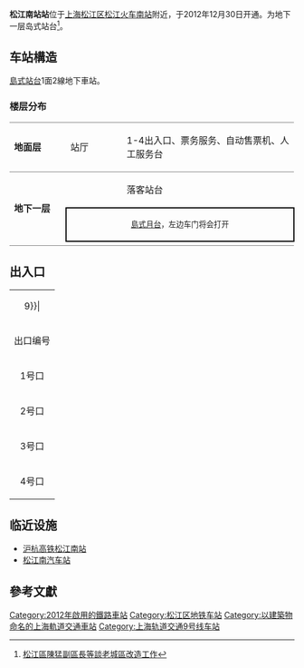 {{noteTA 
|G1 =Railway}}
{{About|上海轨道交通9号线的'''松江南站站'''|沪杭客运专线的'''松江南站'''|松江南站}}
{{Infobox station
|name = 松江南站
|eng_name = Songjiang South Railway Station
|symbol_right =
|linecolour = {{上海地铁颜色|9|yes}}
|image = Songjiang South Railway Station Station.jpg
|caption = 松江南站站站台
|other_name = 
|country = {{PRC}}
|borough = [[上海市|上海市]][[松江区|松江区]][[永丰街道_(上海市)|永丰街道]]
|address = 小茜泾路
|coordinates = {{coord|30.98685|N|121.22636|E|display=it|type:railwaystation}}
|elevation = 
|owned = [[上海申通地铁集团|上海申通地铁集团]]
|operator = [[上海地铁|上海地铁]]
|lines = {{上海地铁线路名|9|SL}}
|distance = 
|platform = 1個[[島式月台|島式月台]]
|tracks = 2条
|bus_routes = 
|bus_stands = 
|connections = {{rint|cn|rail}} [[松江南站|松江南站]]
|structure = 地下车站
|hall = 地上站厅
|depth = 
|levels = 
|interchange = 
|exits = 4个
|architect = 
|architectural_style = 
|colour = 
|type = 
|status = 运营中
|code = 
|classification = 
|website = 
|built = 
|opened = {{Start date|2012|12|30|df=y}}
|closed = 
|former = 
|pass_year = 
|passengers = 
|pass_system = 
|pass_rank = 
|mpassengers = 
|trains = 
|station_hours = 
|hours = 
|first = 往{{上海地铁起讫站|9|R}}：5:40
|last = 往{{上海地铁起讫站|9|R}}：22:30
|adjacent = {{Adjacent stations|system=上海地铁|line=9|right=醉白池}}
}}
'''松江南站站'''位于[[上海|上海]][[松江区|松江区]][[松江火车南站|松江火车南站]]附近，于2012年12月30日开通。为地下一层岛式站台<ref>[http://www.songjiang.gov.cn:88/www2006/ifr_content.do?contentId=66425401&categoryId=246701 松江區陳猛副區長等談老城區改造工作]{{dead link|date=2018年3月 |bot=InternetArchiveBot |fix-attempted=yes }}</ref>。

==车站構造==
[[島式站台|島式站台]]1面2線地下車站。

===楼层分布===
{|cellspacing=0 cellpadding=3
|style="border-top:solid 1px gray;border-bottom:solid 1px gray;" width=100|'''地面层'''
|style="border-top:solid 1px gray;border-bottom:solid 1px gray;" width=100|站厅
|style="border-top:solid 1px gray;border-bottom:solid 1px gray;" width=350|1-4出入口、票务服务、自动售票机、人工服务台
|-
|style="border-bottom:solid 1px gray;" rowspan=3|'''地下一层'''
|{{arrow|L}}
|{{上海地铁线路名|9}}落客站台
|-
|style="border-right:solid 2px black;border-left:solid 2px black;border-top:solid 2px black;border-bottom:solid 2px black;" colspan=2|<center><small>[[島式月台|島式月台]]，左边车门将会打开</small></center>
|-
|style="border-bottom:solid 1px gray;"|
|style="border-bottom:solid 1px gray;"|{{split text|{{上海地铁线路名|9}}往{{站|曹路}}<small>（{{站|醉白池}}）</small>|{{arrow|R}}}}
|}

{{Gallery
|File:松江南站站·上海松江·正面.jpg|俯瞰松江南站站站房
|File:201701 Metro Songjiang South Railway Station.jpg|松江南站站站房
|File:20140707 松江南站大字壁.JPG|松江南站站站台大字壁
}}

==出入口==
{| class="wikitable"
|colspan=4 align="center" bgcolor={{上海地铁颜色|9}}|
|-
! 出口编号 !! 建议前往目的地 !! 照片
|-
| 1号口 || 仙山路、中桥路 || 
|-
| 2号口 || 中桥路、仙山路 || 
|-
| 3号口 || [[松江南站|松江高铁南站]]、小茜泾路 ||  
|-
| 4号口 || 中桥路、小茜泾路 || 
|}

== 临近设施 ==
*[[沪杭高铁|沪杭高铁]][[松江南站|松江南站]]
*[[松江南汽车站|松江南汽车站]]

==參考文獻==
{{commonscat|Songjiang South Railway Station (Metro)}}
{{reflist}}
{{上海轨道交通9号线车站}}

[[Category:2012年啟用的鐵路車站|Category:2012年啟用的鐵路車站]]
[[Category:松江区地铁车站|Category:松江区地铁车站]]
[[Category:以建築物命名的上海軌道交通車站|Category:以建築物命名的上海軌道交通車站]]
[[Category:上海轨道交通9号线车站|Category:上海轨道交通9号线车站]]